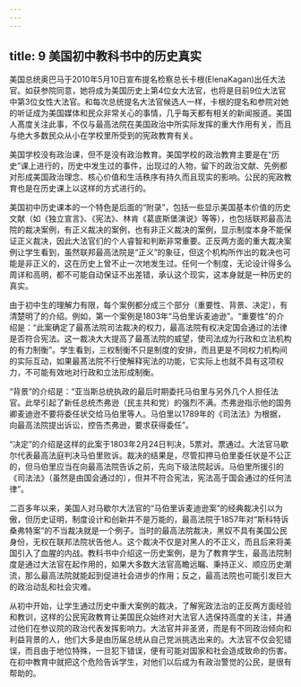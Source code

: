 ```yaml
---
---
---
```

title: 9 美国初中教科书中的历史真实
---




美国总统奥巴马于2010年5月10日宣布提名检察总长卡根(ElenaKagan)出任大法官。如获参院同意，她将成为美国历史上第4位女大法官，也将是目前9位大法官中第3位女性大法官。和每次总统提名大法官候选人一样，卡根的提名和参院对她的听证成为美国媒体和民众非常关心的事情，几乎每天都有相关的新闻报道。美国人髙度关注此事，不仅与最高法院在美国政治中所实际发挥的重大作用有关，而且与绝大多数民众从小在学校里所受到的宪政教育有关。

美国学校没有政治课，但不是没有政治教育。美国学校的政治教育主要是在“历史”课上进行的，历史中发生过的事件，出现过的人物，留下的政治文献、先例都对形成美国政治理念、核心价值和生活秩序有持久而且现实的影响。公民的宪政教育也是在历史课上以这样的方式进行的。

美国初中历史课本的一个特色是后面的“附录”，包括一些显示美国基本价值的历史文献（如《独立宣言》、《宪法》、林肯《葛底斯堡演说》等等），也包括联邦最高法院的裁决案例，有正义裁决的案例，也有非正义裁决的案例，显示制度本身不能保证正义裁决，因此大法官们的个人睿智和判断非常重要。正反两方面的重大裁决案例让学生看到，虽然联邦最高法院是“正义”的象征，但这个机构所作出的栽决也可能是非正义的，这在历史上曾不止一次地发生过。任何一个制度，无论设计得多么周详和高明，都不可能自动保证不出差错，承认这个现实，这本身就是一种历史的真实。

由于初中生的理解力有限，每个案例都分成三个部分（重要性、背景、决定），有清楚明了的介绍。例如，第一个案例是1803年“马伯里诉麦迪逊”。“重要性”的介绍是：“此案确定了最髙法院司法裁决的权力，最高法院有权决定国会通过的法律是否符合宪法。这一裁决大大提高了最髙法院的威望，使司法成为行政和立法机构的有力制衡”。学生看到，三权制衡不只是制度的安排，而且更是不同权力机构间的实际互动，如果最髙法院不行使解释宪法的功能，它实际上也就不具有这项权力，不可能有效地对行政和立法形成制衡。

“背景”的介绍是：“亚当斯总统执政的最后时期委托马伯里与另外几个人担任法官。此举引起了新任总统杰弗逊（民主共和党）的强烈不满。杰弗逊指示他的国务卿麦迪逊不要将委任状交给马伯里等人。马伯里以1789年的《司法法》为根据，向最高法院提出诉讼，控告杰弗逊，要求获得委任”。

“决定”的介绍是这样的此案于1803年2月24日判决，5票对。票通过。大法官马歇尔代表最高法庭判决马伯里败诉。裁决的结果是，尽管扣押马伯里委任状是不公正的，但马伯里应当在向最高法院告诉之前，先向下级法院起诉。马伯里所援引的《司法法》（虽然是由国会通过的），但并不符合宪法，宪法高于国会通过的任何法律”。

二百多年以来，美国人对马歇尔大法官的“马伯里诉麦迪逊案”的经典裁决引以为傲，但历史证明，制度设计和创新并不是万能的，最高法院于1857年对“斯科特诉桑弗特案”的不当裁决就是一个例子。当时的最高法院裁决，黑奴不具有美国公民身份，无权在联邦法院状告他人。这个裁决不仅是对黑人的不正义，而且后来将美国引入了血腥的内战。教科书中介绍这一历史案例，是为了教育学生，最高法院制度是通过大法官在起作用的，如果大多数大法官高瞻远瞩、秉持正义、顺应历史潮流，那么最高法院就能起到促进社会进步的作用；反之，最高法院也可能引发巨大的政治动乱和社会灾难。

从初中开始，让学生通过历史中重大案例的裁决，了解宪政法治的正反两方面经验和教训，这样的公民宪政教育让美国民众始终对大法官人选保持高度的关注，并通过他们在参议院的政治代表发挥影响力。大法官并非圣贤，而是有不同政治倾向和利益背景的人，他们大多是由历届总统从自己党派挑选出来的。大法官不仅会犯错误，而且由于地位特殊，一旦犯下错误，便有可能对国家和社会造成致命的伤害。在初中教育中就把这个危险告诉学生，对他们以后成为有政治警觉的公民，是很有帮助的。